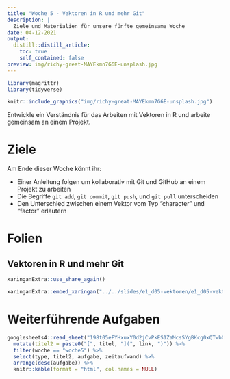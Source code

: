 ```yaml
---
title: "Woche 5 - Vektoren in R und mehr Git"
description: |
  Ziele und Materialien für unsere fünfte gemeinsame Woche
date: 04-12-2021
output:
  distill::distill_article:
    toc: true
    self_contained: false
preview: img/richy-great-MAYEkmn7G6E-unsplash.jpg    
---
```


<script async defer data-domain="rstatszh.github.io/website" src="https://plausible.io/js/plausible.js"></script>

```r
library(magrittr)
library(tidyverse)
```

```r

knitr::include_graphics("img/richy-great-MAYEkmn7G6E-unsplash.jpg")

```

Entwickle ein Verständnis für das Arbeiten mit Vektoren in R und arbeite gemeinsam an einem Projekt. 

# Ziele

Am Ende dieser Woche könnt ihr:

- Einer Anleitung folgen um kollaborativ mit Git und GitHub an einem Projekt zu arbeiten 
- Die Begriffe `git add`, `git commit`, `git push`, und `git pull` unterscheiden 
- Den Unterschied zwischen einem Vektor vom Typ "character" und "factor" erläutern

# Folien

## Vektoren in R und mehr Git

```r

xaringanExtra::use_share_again()

```

```r

xaringanExtra::embed_xaringan("../../slides/e1_d05-vektoren/e1_d05-vektoren.html", ratio = "16:9")

```

# Weiterführende Aufgaben

```r

googlesheets4::read_sheet("198t05eFYHxuxY0d2jCvPkES1ZaMcsSYgBKcg0xQTwb0") %>% 
  mutate(titel2 = paste0("[", titel, "](", link, ")")) %>% 
  filter(woche == "woche5") %>% 
  select(type, titel2, aufgabe, zeitaufwand) %>% 
  arrange(desc(aufgabe)) %>% 
  knitr::kable(format = "html", col.names = NULL)

```
